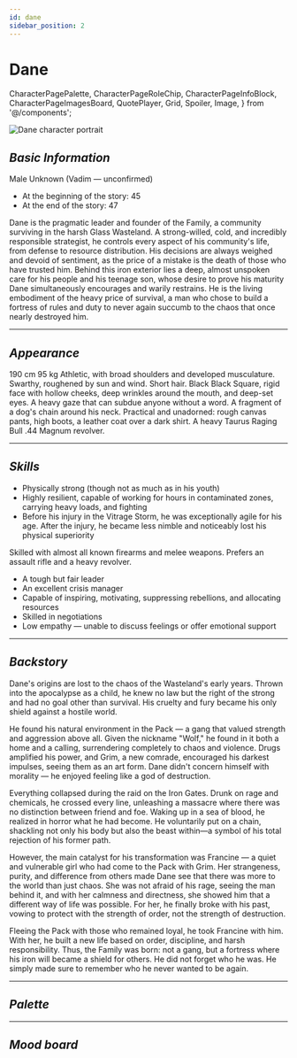```yaml
---
id: dane
sidebar_position: 2
---
```


# Dane

  CharacterPagePalette,
  CharacterPageRoleChip,
  CharacterPageInfoBlock,
  CharacterPageImagesBoard,
  QuotePlayer,
  Grid,
  Spoiler,
  Image,
} from '@/components';

<Image
  src="/img/characters/dane/Dog.png"
  alt="Dane character portrait"
  className="portrait"
/>

## _Basic Information_

<CharacterPageRoleChip role="secondary" />

<Grid className="mt" columns={2}>
  <div>
    <CharacterPageInfoBlock label="Gender" id="char-sex">
      Male
    </CharacterPageInfoBlock>
    <CharacterPageInfoBlock label="Real Name" id="char-realName">
      Unknown (Vadim — unconfirmed)
    </CharacterPageInfoBlock>
  </div>
  <div>
    <CharacterPageInfoBlock label="Age" id="char-age">
      <ul>
        <li>At the beginning of the story: 45</li>
        <li>At the end of the story: 47</li>
      </ul>
    </CharacterPageInfoBlock>
  </div>
</Grid>

<CharacterPageInfoBlock label="Short Description" id="char-short-description">
  Dane is the pragmatic leader and founder of the Family, a community surviving
  in the harsh Glass Wasteland. A strong-willed, cold, and incredibly
  responsible strategist, he controls every aspect of his community's life, from
  defense to resource distribution. His decisions are always weighed and devoid
  of sentiment, as the price of a mistake is the death of those who have trusted
  him. Behind this iron exterior lies a deep, almost unspoken care for his
  people and his teenage son, whose desire to prove his maturity Dane
  simultaneously encourages and warily restrains. He is the living embodiment of
  the heavy price of survival, a man who chose to build a fortress of rules and
  duty to never again succumb to the chaos that once nearly destroyed him.
</CharacterPageInfoBlock>

---

## _Appearance_

<Grid columns={3} mobileAdaptive>
  <CharacterPageInfoBlock label="Height" id="char-height">
    190 cm
  </CharacterPageInfoBlock>
  <CharacterPageInfoBlock label="Weight" id="char-weight">
    95 kg
  </CharacterPageInfoBlock>
  <CharacterPageInfoBlock label="Body Type" id="char-body-type">
    Athletic, with broad shoulders and developed musculature.
  </CharacterPageInfoBlock>
  <CharacterPageInfoBlock label="Skin Tone" id="char-body-color">
    Swarthy, roughened by sun and wind.
  </CharacterPageInfoBlock>
  <CharacterPageInfoBlock label="Hairstyle" id="char-hair-type">
    Short hair.
  </CharacterPageInfoBlock>
  <CharacterPageInfoBlock label="Hair Color" id="char-hair-color">
    Black
  </CharacterPageInfoBlock>
  <CharacterPageInfoBlock label="Eye Color" id="char-eye-color">
    Black
  </CharacterPageInfoBlock>
  <CharacterPageInfoBlock label="Face Shape" id="char-face">
    Square, rigid face with hollow cheeks, deep wrinkles around the mouth, and
    deep-set eyes.
  </CharacterPageInfoBlock>
  <CharacterPageInfoBlock label="Voice" id="char-voice">
    <QuotePlayer
      src="/audio/characters/dane/voices/sample-3s.mp3"
      quote="Enough! You will do as I say. No hysterics, no stupid questions. Because I am responsible for every single life in this Mine, not just for your boyish pride. Do I make myself clear?"
    />
  </CharacterPageInfoBlock>
  <CharacterPageInfoBlock label="Distinguishing Features" id="char-features">
    A heavy gaze that can subdue anyone without a word. A fragment of a dog's
    chain around his neck.
  </CharacterPageInfoBlock>
  <CharacterPageInfoBlock label="Clothing" id="char-cloth">
    Practical and unadorned: rough canvas pants, high boots, a leather coat over
    a dark shirt.
  </CharacterPageInfoBlock>
  <CharacterPageInfoBlock label="Favorite Weapon" id="char-gun">
    A heavy Taurus Raging Bull .44 Magnum revolver.
  </CharacterPageInfoBlock>
</Grid>

---

## _Skills_

<Grid columns={3} mobileAdaptive>
  <CharacterPageInfoBlock label="Physical" id="char-fiz-stat">
    <ul>
      <li>Physically strong (though not as much as in his youth)</li>
      <li>
        Highly resilient, capable of working for hours in contaminated zones,
        carrying heavy loads, and fighting
      </li>
      <li>
        <Spoiler>
          Before his injury in the Vitrage Storm, he was exceptionally agile for
          his age. After the injury, he became less nimble and noticeably lost
          his physical superiority
        </Spoiler>
      </li>
    </ul>
  </CharacterPageInfoBlock>
  <CharacterPageInfoBlock label="Combat" id="char-battle-stat">
    Skilled with almost all known firearms and melee weapons. Prefers an assault
    rifle and a heavy revolver.
  </CharacterPageInfoBlock>
  <CharacterPageInfoBlock label="Social" id="char-social-stat">
    <ul>
      <li>A tough but fair leader</li>
      <li>An excellent crisis manager</li>
      <li>
        Capable of inspiring, motivating, suppressing rebellions, and allocating
        resources
      </li>
      <li>Skilled in negotiations</li>
      <li>
        Low empathy — unable to discuss feelings or offer emotional support
      </li>
    </ul>
  </CharacterPageInfoBlock>
</Grid>

---

## _Backstory_

<Spoiler>
  <p>
    Dane's origins are lost to the chaos of the Wasteland's early years. Thrown
    into the apocalypse as a child, he knew no law but the right of the strong
    and had no goal other than survival. His cruelty and fury became his only
    shield against a hostile world.
  </p>
  <p>
    He found his natural environment in the Pack — a gang that valued strength
    and aggression above all. Given the nickname "Wolf," he found in it both a
    home and a calling, surrendering completely to chaos and violence. Drugs
    amplified his power, and Grim, a new comrade, encouraged his darkest
    impulses, seeing them as an art form. Dane didn't concern himself with
    morality — he enjoyed feeling like a god of destruction.
  </p>
  <p>
    Everything collapsed during the raid on the Iron Gates. Drunk on rage and
    chemicals, he crossed every line, unleashing a massacre where there was no
    distinction between friend and foe. Waking up in a sea of blood, he realized
    in horror what he had become. He voluntarily put on a chain, shackling not
    only his body but also the beast within—a symbol of his total rejection of
    his former path.
  </p>
  <p>
    However, the main catalyst for his transformation was Francine — a quiet and
    vulnerable girl who had come to the Pack with Grim. Her strangeness, purity,
    and difference from others made Dane see that there was more to the world
    than just chaos. She was not afraid of his rage, seeing the man behind it,
    and with her calmness and directness, she showed him that a different way of
    life was possible. For her, he finally broke with his past, vowing to
    protect with the strength of order, not the strength of destruction.
  </p>
  <p>
    Fleeing the Pack with those who remained loyal, he took Francine with him.
    With her, he built a new life based on order, discipline, and harsh
    responsibility. Thus, the Family was born: not a gang, but a fortress where
    his iron will became a shield for others. He did not forget who he was. He
    simply made sure to remember who he never wanted to be again.
  </p>
</Spoiler>

---

## _Palette_

<CharacterPagePalette palette={DANE_PALETTE} />

---

## _Mood board_

<CharacterPageImagesBoard images={DANE_MOOD_BOARD} />
